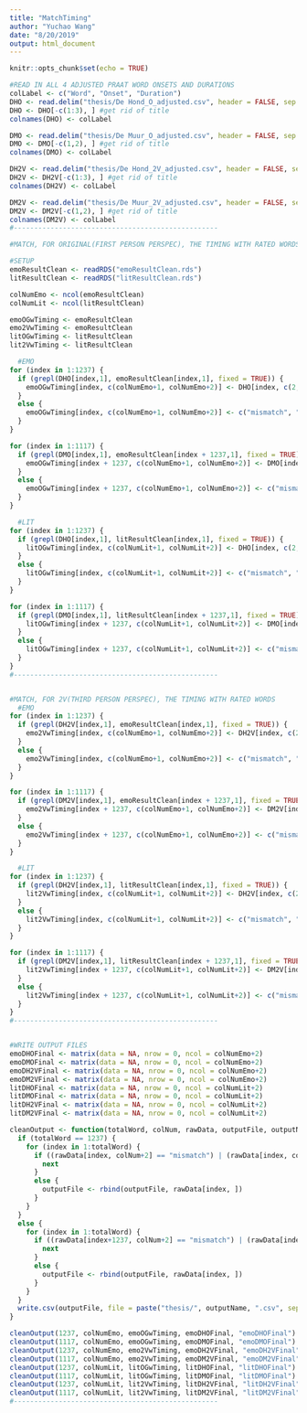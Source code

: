 ```yaml
---
title: "MatchTiming"
author: "Yuchao Wang"
date: "8/20/2019"
output: html_document
---
```


```r
knitr::opts_chunk$set(echo = TRUE)
```

```r

#READ IN ALL 4 ADJUSTED PRAAT WORD ONSETS AND DURATIONS
colLabel <- c("Word", "Onset", "Duration")
DHO <- read.delim("thesis/De Hond_O_adjusted.csv", header = FALSE, sep = ",", stringsAsFactors = FALSE)
DHO <- DHO[-c(1:3), ] #get rid of title
colnames(DHO) <- colLabel

DMO <- read.delim("thesis/De Muur_O_adjusted.csv", header = FALSE, sep = ",", stringsAsFactors = FALSE)
DMO <- DMO[-c(1,2), ] #get rid of title
colnames(DMO) <- colLabel

DH2V <- read.delim("thesis/De Hond_2V_adjusted.csv", header = FALSE, sep = ",", stringsAsFactors = FALSE)
DH2V <- DH2V[-c(1:3), ] #get rid of title
colnames(DH2V) <- colLabel

DM2V <- read.delim("thesis/De Muur_2V_adjusted.csv", header = FALSE, sep = ",", stringsAsFactors = FALSE)
DM2V <- DM2V[-c(1,2), ] #get rid of title
colnames(DM2V) <- colLabel
#--------------------------------------------------

#MATCH, FOR ORIGINAL(FIRST PERSON PERSPEC), THE TIMING WITH RATED WORDS

#SETUP 
emoResultClean <- readRDS("emoResultClean.rds")
litResultClean <- readRDS("litResultClean.rds")

colNumEmo <- ncol(emoResultClean)
colNumLit <- ncol(litResultClean)

emoOGwTiming <- emoResultClean
emo2VwTiming <- emoResultClean
litOGwTiming <- litResultClean
lit2VwTiming <- litResultClean

  #EMO
for (index in 1:1237) {
  if (grepl(DHO[index,1], emoResultClean[index,1], fixed = TRUE)) {
    emoOGwTiming[index, c(colNumEmo+1, colNumEmo+2)] <- DHO[index, c(2,3)]
  }
  else {
    emoOGwTiming[index, c(colNumEmo+1, colNumEmo+2)] <- c("mismatch", "mismatch")
  }
}

for (index in 1:1117) {
  if (grepl(DMO[index,1], emoResultClean[index + 1237,1], fixed = TRUE)) {
    emoOGwTiming[index + 1237, c(colNumEmo+1, colNumEmo+2)] <- DMO[index, c(2,3)]
  }
  else {
    emoOGwTiming[index + 1237, c(colNumEmo+1, colNumEmo+2)] <- c("mismatch", "mismatch")
  }
}

  #LIT
for (index in 1:1237) {
  if (grepl(DHO[index,1], litResultClean[index,1], fixed = TRUE)) {
    litOGwTiming[index, c(colNumLit+1, colNumLit+2)] <- DHO[index, c(2,3)]
  }
  else {
    litOGwTiming[index, c(colNumLit+1, colNumLit+2)] <- c("mismatch", "mismatch")
  }
}

for (index in 1:1117) {
  if (grepl(DMO[index,1], litResultClean[index + 1237,1], fixed = TRUE)) {
    litOGwTiming[index + 1237, c(colNumLit+1, colNumLit+2)] <- DMO[index, c(2,3)]
  }
  else {
    litOGwTiming[index + 1237, c(colNumLit+1, colNumLit+2)] <- c("mismatch", "mismatch")
  }
}
#-------------------------------------------------- 


#MATCH, FOR 2V(THIRD PERSON PERSPEC), THE TIMING WITH RATED WORDS
  #EMO
for (index in 1:1237) {
  if (grepl(DH2V[index,1], emoResultClean[index,1], fixed = TRUE)) {
    emo2VwTiming[index, c(colNumEmo+1, colNumEmo+2)] <- DH2V[index, c(2,3)]
  }
  else {
    emo2VwTiming[index, c(colNumEmo+1, colNumEmo+2)] <- c("mismatch", "mismatch")
  }
}

for (index in 1:1117) {
  if (grepl(DM2V[index,1], emoResultClean[index + 1237,1], fixed = TRUE)) {
    emo2VwTiming[index + 1237, c(colNumEmo+1, colNumEmo+2)] <- DM2V[index, c(2,3)]
  }
  else {
    emo2VwTiming[index + 1237, c(colNumEmo+1, colNumEmo+2)] <- c("mismatch", "mismatch")
  }
}

  #LIT
for (index in 1:1237) {
  if (grepl(DH2V[index,1], litResultClean[index,1], fixed = TRUE)) {
    lit2VwTiming[index, c(colNumLit+1, colNumLit+2)] <- DH2V[index, c(2,3)]
  }
  else {
    lit2VwTiming[index, c(colNumLit+1, colNumLit+2)] <- c("mismatch", "mismatch")
  }
}

for (index in 1:1117) {
  if (grepl(DM2V[index,1], litResultClean[index + 1237,1], fixed = TRUE)) {
    lit2VwTiming[index + 1237, c(colNumLit+1, colNumLit+2)] <- DM2V[index, c(2,3)]
  }
  else {
    lit2VwTiming[index + 1237, c(colNumLit+1, colNumLit+2)] <- c("mismatch", "mismatch")
  }
}
#-------------------------------------------------- 


#WRITE OUTPUT FILES
emoDHOFinal <- matrix(data = NA, nrow = 0, ncol = colNumEmo+2)
emoDMOFinal <- matrix(data = NA, nrow = 0, ncol = colNumEmo+2)
emoDH2VFinal <- matrix(data = NA, nrow = 0, ncol = colNumEmo+2)
emoDM2VFinal <- matrix(data = NA, nrow = 0, ncol = colNumEmo+2)
litDHOFinal <- matrix(data = NA, nrow = 0, ncol = colNumLit+2)
litDMOFinal <- matrix(data = NA, nrow = 0, ncol = colNumLit+2)
litDH2VFinal <- matrix(data = NA, nrow = 0, ncol = colNumLit+2)
litDM2VFinal <- matrix(data = NA, nrow = 0, ncol = colNumLit+2)

cleanOutput <- function(totalWord, colNum, rawData, outputFile, outputName) {
  if (totalWord == 1237) {
    for (index in 1:totalWord) {
      if ((rawData[index, colNum+2] == "mismatch") | (rawData[index, colNum+2] == "0")) {
        next
      }
      else {
        outputFile <- rbind(outputFile, rawData[index, ])
      }
    }
  }
  else {
    for (index in 1:totalWord) {
      if ((rawData[index+1237, colNum+2] == "mismatch") | (rawData[index+1237, colNum+2] == "0")) {
        next
      }
      else {
        outputFile <- rbind(outputFile, rawData[index, ])
      }
    }
  }
  write.csv(outputFile, file = paste("thesis/", outputName, ".csv", sep=""))
}

cleanOutput(1237, colNumEmo, emoOGwTiming, emoDHOFinal, "emoDHOFinal")
cleanOutput(1117, colNumEmo, emoOGwTiming, emoDMOFinal, "emoDMOFinal")
cleanOutput(1237, colNumEmo, emo2VwTiming, emoDH2VFinal, "emoDH2VFinal")
cleanOutput(1117, colNumEmo, emo2VwTiming, emoDM2VFinal, "emoDM2VFinal")
cleanOutput(1237, colNumLit, litOGwTiming, litDHOFinal, "litDHOFinal")
cleanOutput(1117, colNumLit, litOGwTiming, litDMOFinal, "litDMOFinal")
cleanOutput(1237, colNumLit, lit2VwTiming, litDH2VFinal, "litDH2VFinal")
cleanOutput(1117, colNumLit, lit2VwTiming, litDM2VFinal, "litDM2VFinal")
#-------------------------------------------------- 


```